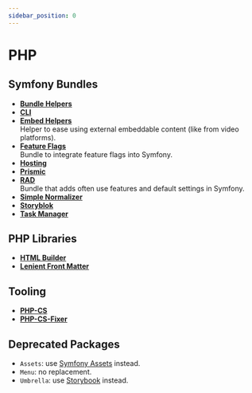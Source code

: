 ```yaml
---
sidebar_position: 0
---
```


# PHP

## Symfony Bundles

- [**Bundle Helpers**](./symfony/bundle-helpers)
- [**CLI**](./symfony/cli)
- [**Embed Helpers**](./symfony/embed-helpers)<br />
  Helper to ease using external embeddable content (like from video platforms).
- [**Feature Flags**](./symfony/feature-flags)<br/>
  Bundle to integrate feature flags into Symfony.
- [**Hosting**](./symfony/hosting)
- [**Prismic**](./symfony/prismic)
- [**RAD**](./symfony/rad)<br />
  Bundle that adds often use features and default settings in Symfony.
- [**Simple Normalizer**](./symfony/simple-normalizer)
- [**Storyblok**](./symfony/storyblok)
- [**Task Manager**](./symfony/task-manager)



## PHP Libraries

- [**HTML Builder**](./library/html-builder)
- [**Lenient Front Matter**](./library/lenient-front-matter)



## Tooling

- [**PHP-CS**](./tooling/php-cs)
- [**PHP-CS-Fixer**](./tooling/php-cs-fixer)



## Deprecated Packages

- `Assets`: use [Symfony Assets] instead.
- `Menu`: no replacement.
- `Umbrella`: use [Storybook] instead.



[Symfony Assets]: https://symfony.com/doc/current/components/asset.html
[Storybook]: https://storybook.js.org/
